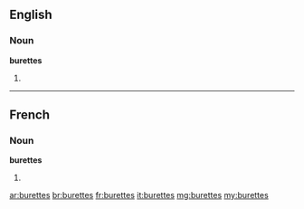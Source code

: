 ==English==

===Noun===
'''burettes'''

# {{plural of|burette}}

----

==French==

===Noun===
'''burettes''' {{f}}

# {{plural of|burette|lang=fr}}

[[ar:burettes]]
[[br:burettes]]
[[fr:burettes]]
[[it:burettes]]
[[mg:burettes]]
[[my:burettes]]